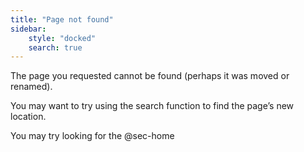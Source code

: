 ```yaml
---
title: "Page not found"
sidebar:
    style: "docked"
    search: true
---
```


The page you requested cannot be found (perhaps it was moved or renamed).

You may want to try using the search function to find the page's new location.

You may try looking for the @sec-home
